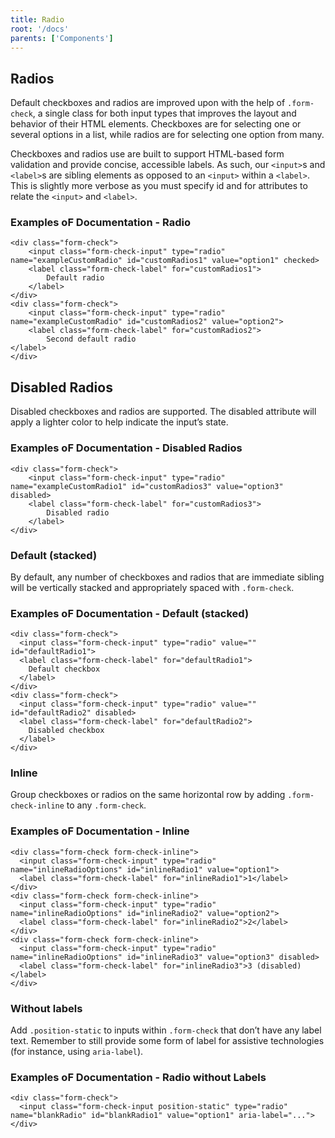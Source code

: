 ```yaml
---
title: Radio
root: '/docs'
parents: ['Components']
---
```





## Radios

Default checkboxes and radios are improved upon with the help of `.form-check`, a single class for both input types that improves the layout and behavior of their HTML elements. Checkboxes are for selecting one or several options in a list, while radios are for selecting one option from many.

Checkboxes and radios use are built to support HTML-based form validation and provide concise, accessible labels. As such, our `<input>`s and `<label>`s are sibling elements as opposed to an `<input>` within a `<label>`. This is slightly more verbose as you must specify id and for attributes to relate the `<input>` and `<label>`.

### Examples oF Documentation - Radio

    <div class="form-check">
        <input class="form-check-input" type="radio" name="exampleCustomRadio" id="customRadios1" value="option1" checked>
        <label class="form-check-label" for="customRadios1">
            Default radio
        </label>
    </div>
    <div class="form-check">
        <input class="form-check-input" type="radio" name="exampleCustomRadio" id="customRadios2" value="option2">
        <label class="form-check-label" for="customRadios2">
            Second default radio
    </label>
    </div>

## Disabled Radios

Disabled checkboxes and radios are supported. The disabled attribute will apply a lighter color to help indicate the input’s state.

### Examples oF Documentation - Disabled Radios

    <div class="form-check">
        <input class="form-check-input" type="radio" name="exampleCustomRadio1" id="customRadios3" value="option3" disabled>
        <label class="form-check-label" for="customRadios3">
            Disabled radio
        </label>
    </div>

### Default (stacked)

By default, any number of checkboxes and radios that are immediate sibling will be vertically stacked and appropriately spaced with `.form-check`.

### Examples oF Documentation - Default (stacked)

    <div class="form-check">
      <input class="form-check-input" type="radio" value="" id="defaultRadio1">
      <label class="form-check-label" for="defaultRadio1">
        Default checkbox
      </label>
    </div>
    <div class="form-check">
      <input class="form-check-input" type="radio" value="" id="defaultRadio2" disabled>
      <label class="form-check-label" for="defaultRadio2">
        Disabled checkbox
      </label>
    </div>

### Inline

Group checkboxes or radios on the same horizontal row by adding `.form-check-inline` to any `.form-check`.

### Examples oF Documentation - Inline

    <div class="form-check form-check-inline">
      <input class="form-check-input" type="radio" name="inlineRadioOptions" id="inlineRadio1" value="option1">
      <label class="form-check-label" for="inlineRadio1">1</label>
    </div>
    <div class="form-check form-check-inline">
      <input class="form-check-input" type="radio" name="inlineRadioOptions" id="inlineRadio2" value="option2">
      <label class="form-check-label" for="inlineRadio2">2</label>
    </div>
    <div class="form-check form-check-inline">
      <input class="form-check-input" type="radio" name="inlineRadioOptions" id="inlineRadio3" value="option3" disabled>
      <label class="form-check-label" for="inlineRadio3">3 (disabled)</label>
    </div>

### Without labels

Add `.position-static` to inputs within `.form-check` that don’t have any label text. Remember to still provide some form of label for assistive technologies (for instance, using `aria-label`).

### Examples oF Documentation - Radio without Labels

    <div class="form-check">
      <input class="form-check-input position-static" type="radio" name="blankRadio" id="blankRadio1" value="option1" aria-label="...">
    </div>
